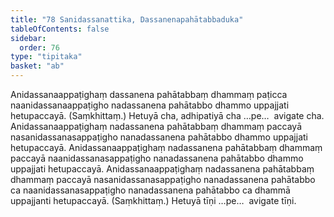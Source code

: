 ```yaml
---
title: "78 Sanidassanattika, Dassanenapahātabbaduka"
tableOfContents: false
sidebar:
  order: 76
type: "tipitaka"
basket: "ab"
---
```



<DynamicBreadcrumb />

<Division number="128">

<Paragraph number="308">
Anidassanaappaṭighaṃ dassanena pahātabbaṃ dhammaṃ paṭicca naanidassanaappaṭigho nadassanena pahātabbo dhammo uppajjati hetupaccayā. (Saṃkhittaṃ.)
</Paragraph>

<Paragraph number="309">
Hetuyā cha, adhipatiyā cha …pe…  avigate cha.
</Paragraph>

<Paragraph number="310">
Anidassanaappaṭighaṃ nadassanena pahātabbaṃ dhammaṃ paccayā nasanidassanasappaṭigho nanadassanena pahātabbo dhammo uppajjati hetupaccayā. Anidassanaappaṭighaṃ nadassanena pahātabbaṃ dhammaṃ paccayā naanidassanasappaṭigho nanadassanena pahātabbo dhammo uppajjati hetupaccayā. Anidassanaappaṭighaṃ nadassanena pahātabbaṃ dhammaṃ paccayā nasanidassanasappaṭigho nanadassanena pahātabbo ca naanidassanasappaṭigho nanadassanena pahātabbo ca dhammā uppajjanti hetupaccayā. (Saṃkhittaṃ.)
</Paragraph>

<Paragraph number="311">
Hetuyā tīṇi …pe…  avigate tīṇi.
</Paragraph>
</Division>